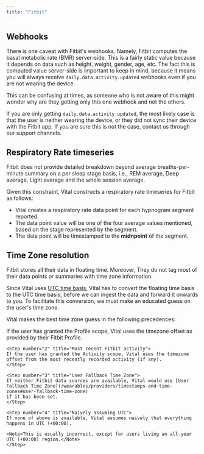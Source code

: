 ```yaml
---
title: "Fitbit"
---
```


## Webhooks

There is one caveat with Fitbit's webhooks. Namely, Fitbit computes the basal metabolic rate (BMR) server-side. This is a fairly static value because it depends on data such as height, weight, gender, age, etc. The fact this is computed value server-side is important to keep in mind, because it means you will always receive `daily.data.activity.updated` webhooks even if you are not wearing the device.

This can be confusing at times, as someone who is not aware of this might wonder why are they getting only this one webhook and not the others.

If you are only getting `daily.data.activity.updated`, the most likely case is that the user is neither wearing the device, or they did not sync their device with the Fitbit app. If you are sure this is not the case, contact us through our support channels.

## Respiratory Rate timeseries

Fitbit does not provide detailed breakdown beyond average breaths-per-minute summary on a per sleep stage basis, i.e.,
REM average, Deep average, Light average and the whole session average.

Given this constraint, Vital constructs a respiratory rate timeseries for Fitbit as follows:

* Vital creates a respiratory rate data point for each hypnogram segment reported.
* The data point value will be one of the four average values mentioned, based on the stage represented by the segment.
* The data point will be timestamped to the **midnpoint** of the segment.

## Time Zone resolution

Fitbit stores all their data in floating time. Moreover, They do not tag most of their data points or summaries with time zone information.

Since Vital uses [UTC time basis](/wearables/providers/timestamps-and-time-zones), Vital has to convert the floating
time basis to the UTC time basis, before we can ingest the data and forward it onwards to you. To facilitate this
conversion, we must make an educated guess on the user's time zone.

Vital makes the best time zone guess in the following precedences:

<Steps>
    <Step number="1" title="Fitbit Profile">
    If the user has granted the Profile scope, Vital uses the timezone offset as provided by their Fitbit Profile.
    </Step>

    <Step number="2" title="Most recent Fitbit activity">
    If the user has granted the Activity scope, Vital uses the timezone offset from the most recently recorded activity (if any).
    </Step>

    <Step number="3" title="User Fallback Time Zone">
    If neither Fitbit data sources are available, Vital would use [User Fallback Time Zone](/wearables/providers/timestamps-and-time-zones#user-fallback-time-zone)
    if it has been set.
    </Step>

    <Step number="4" title="Naively assuming UTC">
    If none of above is available, Vital assumes naively that everything happens in UTC (+00:00).

    <Note>This is usually incorrect, except for users living an all-year UTC (+00:00) region.</Note>
    </Step>
</Steps>
